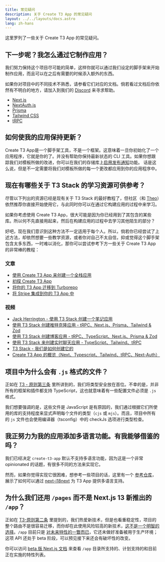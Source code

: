 ```yaml
---
title: 常见疑问
description: 关于 Create T3 App 的常见疑问
layout: ../../layouts/docs.astro
lang: zh-hans
---
```


这里罗列了一些关于 Create T3 App 的常见疑问。

## 下一步呢？我怎么通过它制作应用？

我们努力保持这个项目尽可能的简单，这样你就可以通过我们设定的脚手架来开始制作应用，而且可以在之后有需要的时候添入额外的东西。

如果你对项目中的不同技术不熟悉，请参看它们对应的文档。倘若看过文档后你依然有不明白的地方，请加入到我们的 [Discord](https://t3.gg/discord) 来寻求帮助。

- [Next.js](https://nextjs.org/)
- [NextAuth.js](https://next-auth.js.org)
- [Prisma](https://prisma.io)
- [Tailwind CSS](https://tailwindcss.com)
- [tRPC](https://trpc.io)

## 如何使我的应用保持更新？
Create T3 App是一个脚手架工具，不是一个框架。这意味着一旦你初始化了一个应用程序，它就是你的了。并没有帮助你保持最新状态的 CLI 工具。如果你想跟踪我们对模板所做的改进，你可以在我们的存储库上[启用发布通知](https://docs.github.com/en/account-and-profile/managing-subscriptions-and-notifications-on-github/setting-up-notifications/configuring-notifications#configuring-your-watch-settings-for-an-individual-repository)功能。
话是这么说，但是不一定需要将我们对模板所做的每一个更改都应用到你的应用程序中。

## 现在有哪些关于 T3 Stack 的学习资源可供参考？

尽管以下列出的资源已经是现有关于 T3 Stack 的最好教程了，但社区（和 [Theo](https://youtu.be/rzwaaWH0ksk?t=1436)）依然推荐你直接开始使用它，与此同时你可以在通过它构建应用的过程中来学习。

如果你考虑使用 Create T3 App，很大可能是因为你已经用到了其包含的某些库。所以何不先直接用起来，然后在构建应用的过程中去学习其他陌生的部分？

好吧，现在我们意识到这种方法不一定适用于每个人。所以，倘若你已经尝试了上述方法，却依然想要一些教学资源，或者你对自己不太自信，抑或觉得这个脚手架包含太多东西，一时难以消化，那你可以尝试参考下方一些关于 Create T3 App 的非常棒的教程：

### 文章

- [使用 Create T3 App 来创建一个全栈应用](https://www.nexxel.dev/blog/ct3a-guestbook)
- [初探 Create T3 App](https://dev.to/ajcwebdev/a-first-look-at-create-t3-app-1i8f)
- [将你的 T3 App 迁移到 Turborepo](https://www.jumr.dev/blog/t3-turbo)
- [将 Stripe 集成到你的 T3 App 中](https://blog.nickramkissoon.com/posts/integrate-stripe-t3)

### 视频

- [Jack Herrington - 使用 T3 Stack 创建一个笔记应用](https://www.youtube.com/watch?v=J1gzN1SAhyM)
- [使用 T3 Stack 创建推特克隆应用 - tRPC、Next.js、Prisma、Tailwind & Zod](https://www.youtube.com/watch?v=nzJsYJPCc80)
- [使用 T3 Stack 创建博客应用 - tRPC、TypeScript、Next.js、Prisma & Zod](https://www.youtube.com/watch?v=syEWlxVFUrY)
- [使用 T3 Stack 来创建实时聊天应用 - TypeScript、Tailwind、tRPC](https://www.youtube.com/watch?v=dXRRY37MPuk)
- [ T3 Stack - 我们是如何创建它的](https://www.youtube.com/watch?v=H-FXwnEjSsI)
- [Create T3 App 的概览（Next、Typescript、Tailwind、tRPC、Next-Auth）](https://www.youtube.com/watch?v=VJH8dsPtbeU)

## 项目中为什么会有 `.js` 格式的文件？

正如在 [T3 - 原则第三条](/zh-hans/introduction#类型安全不是可选的) 里所讲到的，我们将类型安全放在首位。不幸的是，并非所有的框架和插件都支持 TypeScript，这也就意味着有一些配置文件必须是 `.js` 格式。

我们想要强调的是，这些文件是 JavaScript 是有原因的，我们通过根据它们所使用的库的支持程度来显式声明每个文件的类型（`cjs` 或 `mjs`）。而且，项目中所有的 `js` 文件也会使用编译器（tsconfig）中的 checkJs 选项进行类型检查。

## 我正努力为我的应用添加多语言功能。有我能够借鉴的吗？

我们已经决定 `create-t3-app` 默认不支持多语言功能，因为这是一个非常 opinionated 的话题，有很多不同的方法来实现它。

然而，如果你觉得实现它很困难，想参考一些项目的话，这里有一个 [参考仓库](https://github.com/juliusmarminge/t3-i18n)，展示了如何可以通过 [next-i18next](https://github.com/i18next/next-i18next) 为 T3 App 提供多语言支持。

## 为什么我们还用 `/pages` 而不是 Next.js 13 新推出的 `/app`？

正如在 [T3-原则第二条](/zh-hans/introduction#负责任地尝鲜) 里提到的，我们热爱新技术，但是也看重稳定性，项目的整个路由不是很容易迁移，而你却在此使用风险较高的新技术，[这不是一个明智的选择](https://youtu.be/mnwUbtieOuI?t=1662)。`/app` 目前只是 [对未来特性的一瞥而已](https://youtu.be/rnsC-12PVlM?t=818)，它还未做好准备被用于生产环境；这项 API 还处于 beta 阶段，可以预见接下来还会有破坏性的改变。

你可以访问 [beta 版 Next.js 文档](https://beta.nextjs.org/docs/app-directory-roadmap#supported-and-planned-features) 来查看 `/app` 目录所支持的、计划支持的和目前正在实施的特性列表。
